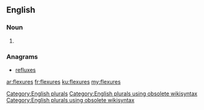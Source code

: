 ==English==

===Noun===
{{head|en}}

# {{plural of|flexure}}

===Anagrams===
* [[refluxes#English|refluxes]]

[[Category:English plurals]][[Category:English plurals using obsolete wikisyntax]][[Category:English plurals using obsolete wikisyntax]]

[[ar:flexures]]
[[fr:flexures]]
[[ku:flexures]]
[[my:flexures]]